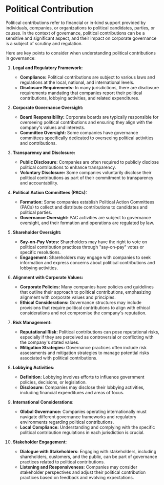 # Political Contribution

Political contributions refer to financial or in-kind support provided by individuals, companies, or organizations to political candidates, parties, or causes. In the context of governance, political contributions can be a sensitive and significant aspect, and their impact on corporate governance is a subject of scrutiny and regulation. 

Here are key points to consider when understanding political contributions in governance:

1. **Legal and Regulatory Framework:**
   - **Compliance:** Political contributions are subject to various laws and regulations at the local, national, and international levels.
   - **Disclosure Requirements:** In many jurisdictions, there are disclosure requirements mandating that companies report their political contributions, lobbying activities, and related expenditures.

2. **Corporate Governance Oversight:**
   - **Board Responsibility:** Corporate boards are typically responsible for overseeing political contributions and ensuring they align with the company's values and interests.
   - **Committee Oversight:** Some companies have governance committees specifically dedicated to overseeing political activities and contributions.

3. **Transparency and Disclosure:**
   - **Public Disclosure:** Companies are often required to publicly disclose political contributions to enhance transparency.
   - **Voluntary Disclosure:** Some companies voluntarily disclose their political contributions as part of their commitment to transparency and accountability.

4. **Political Action Committees (PACs):**
   - **Formation:** Some companies establish Political Action Committees (PACs) to collect and distribute contributions to candidates and political parties.
   - **Governance Oversight:** PAC activities are subject to governance oversight, and their formation and operations are regulated by law.

5. **Shareholder Oversight:**
   - **Say-on-Pay Votes:** Shareholders may have the right to vote on political contribution practices through "say-on-pay" votes or specific resolutions.
   - **Engagement:** Shareholders may engage with companies to seek information and express concerns about political contributions and lobbying activities.

6. **Alignment with Corporate Values:**
   - **Corporate Policies:** Many companies have policies and guidelines that outline their approach to political contributions, emphasizing alignment with corporate values and principles.
   - **Ethical Considerations:** Governance structures may include provisions that require political contributions to align with ethical considerations and not compromise the company's reputation.

7. **Risk Management:**
   - **Reputational Risk:** Political contributions can pose reputational risks, especially if they are perceived as controversial or conflicting with the company's stated values.
   - **Mitigation Strategies:** Governance practices often include risk assessments and mitigation strategies to manage potential risks associated with political contributions.

8. **Lobbying Activities:**
   - **Definition:** Lobbying involves efforts to influence government policies, decisions, or legislation.
   - **Disclosure:** Companies may disclose their lobbying activities, including financial expenditures and areas of focus.

9. **International Considerations:**
   - **Global Governance:** Companies operating internationally must navigate different governance frameworks and regulatory environments regarding political contributions.
   - **Local Compliance:** Understanding and complying with the specific political contribution regulations in each jurisdiction is crucial.

10. **Stakeholder Engagement:**
    - **Dialogue with Stakeholders:** Engaging with stakeholders, including shareholders, customers, and the public, can be part of governance practices related to political contributions.
    - **Listening and Responsiveness:** Companies may consider stakeholder perspectives and adjust their political contribution practices based on feedback and evolving expectations.
